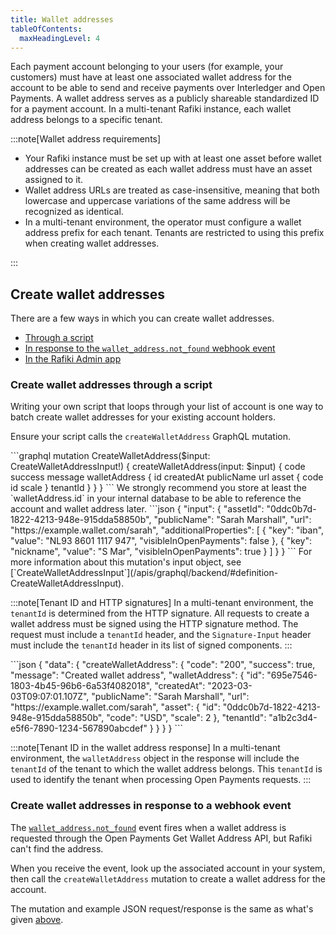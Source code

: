 ```yaml
---
title: Wallet addresses
tableOfContents:
  maxHeadingLevel: 4
---
```



Each payment account belonging to your users (for example, your customers) must have at least one associated wallet address for the account to be able to send and receive payments over Interledger and Open Payments. A wallet address serves as a publicly shareable standardized ID for a payment account. In a multi-tenant Rafiki instance, each wallet address belongs to a specific tenant.

:::note[Wallet address requirements]

- Your Rafiki instance must be set up with at least one asset before wallet addresses can be created as each wallet address must have an asset assigned to it.
- Wallet address URLs are treated as case-insensitive, meaning that both lowercase and uppercase variations of the same address will be recognized as identical.
- In a multi-tenant environment, the operator must configure a wallet address prefix for each tenant. Tenants are restricted to using this prefix when creating wallet addresses.

:::

## Create wallet addresses

There are a few ways in which you can create wallet addresses.

- [Through a script](#create-wallet-addresses-through-a-script)
- [In response to the `wallet_address.not_found` webhook event](#create-wallet-addresses-in-response-to-a-webhook-event)
- [In the Rafiki Admin app](/admin/admin-user-guide#create-wallet-address)

### Create wallet addresses through a script

Writing your own script that loops through your list of account is one way to batch create wallet addresses for your existing account holders.

Ensure your script calls the `createWalletAddress` GraphQL mutation.

<Tabs>
  <TabItem label="Operation">
    ```graphql
    mutation CreateWalletAddress($input: CreateWalletAddressInput!) {
      createWalletAddress(input: $input) {
        code
        success
        message
        walletAddress {
          id
          createdAt
          publicName
          url
          asset {
            code
            id
            scale
          }
          tenantId
        }
      }
    }
    ```
    We strongly recommend you store at least the `walletAddress.id` in your internal database to be able to reference the account and wallet address later.
  </TabItem>
  <TabItem label="Variables">
    ```json
    {
      "input": {
        "assetId": "0ddc0b7d-1822-4213-948e-915dda58850b",
        "publicName": "Sarah Marshall",
        "url": "https://example.wallet.com/sarah",
        "additionalProperties": [
          {
            "key": "iban",
            "value": "NL93 8601 1117 947",
            "visibleInOpenPayments": false
          },
          {
            "key": "nickname",
            "value": "S Mar",
            "visibleInOpenPayments": true
          }
        ]
      }
    }
    ```
    For more information about this mutation's input object, see [`CreateWalletAddressInput`](/apis/graphql/backend/#definition-CreateWalletAddressInput).

  :::note[Tenant ID and HTTP signatures]
    In a multi-tenant environment, the `tenantId` is determined from the HTTP signature. All requests to create a wallet address must be signed using the HTTP signature method. The request must include a `tenantId` header, and the `Signature-Input` header must include the `tenantId` header in its list of signed components.
  :::  

  </TabItem>
  <TabItem label="Response">
    ```json
    {
      "data": {
        "createWalletAddress": {
          "code": "200",
          "success": true,
          "message": "Created wallet address",
          "walletAddress": {
            "id": "695e7546-1803-4b45-96b6-6a53f4082018",
            "createdAt": "2023-03-03T09:07:01.107Z",
            "publicName": "Sarah Marshall",
            "url": "https://example.wallet.com/sarah",
            "asset": {
              "id": "0ddc0b7d-1822-4213-948e-915dda58850b",
              "code": "USD",
              "scale": 2
            },
            "tenantId": "a1b2c3d4-e5f6-7890-1234-567890abcdef"
          }
        }
      }
    }
    ```

  :::note[Tenant ID in the wallet address response]
    In a multi-tenant environment, the `walletAddress` object in the response will include the `tenantId` of the tenant to which the wallet address belongs. This `tenantId` is used to identify the tenant when processing Open Payments requests.
  :::

  </TabItem>
</Tabs>

### Create wallet addresses in response to a webhook event

The [`wallet_address.not_found`](/integration/requirements/webhook-events#wallet-address-not-found) event fires when a wallet address is requested through the Open Payments Get Wallet Address API, but Rafiki can't find the address.

When you receive the event, look up the associated account in your system, then call the `createWalletAddress` mutation to create a wallet address for the account.

The mutation and example JSON request/response is the same as what's given [above](#create-wallet-addresses-through-a-script).
